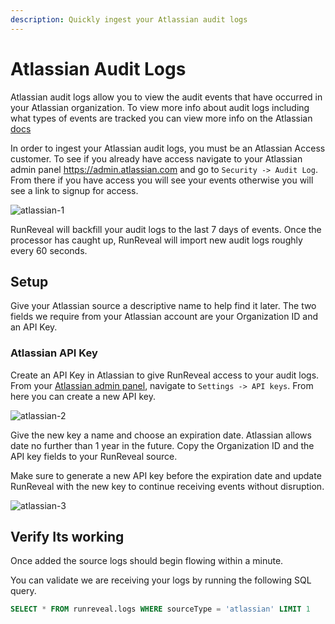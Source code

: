```yaml
---
description: Quickly ingest your Atlassian audit logs
---
```


# Atlassian Audit Logs

Atlassian audit logs allow you to view the audit events that have occurred in your Atlassian organization.
To view more info about audit logs including what types of events are tracked you can view more info on the Atlassian [docs](https://support.atlassian.com/security-and-access-policies/docs/track-organization-activities-from-the-audit-log/)

In order to ingest your Atlassian audit logs, you must be an Atlassian Access customer. 
To see if you already have access navigate to your Atlassian admin panel https://admin.atlassian.com and go to `Security -> Audit Log`. 
From there if you have access you will see your events otherwise you will see a link to signup for access.

![atlassian-1](/atlassian-1.png)

RunReveal will backfill your audit logs to the last 7 days of events. Once the processor has caught up, RunReveal will import new audit logs roughly every 60 seconds.

## Setup

Give your Atlassian source a descriptive name to help find it later. The two fields we require from your Atlassian account are your Organization ID and an API Key. 

### Atlassian API Key

Create an API Key in Atlassian to give RunReveal access to your audit logs. From your [Atlassian admin panel](https://admin.atlassian.com), 
navigate to `Settings -> API keys`. From here you can create a new API key.

![atlassian-2](/atlassian-2.png)

Give the new key a name and choose an expiration date. Atlassian allows date no further than 1 year in the future. 
Copy the Organization ID and the API key fields to your RunReveal source.

<Callout type="info">
  Make sure to generate a new API key before the expiration date and update RunReveal with the new key to continue receiving events without disruption.
</Callout>

![atlassian-3](/atlassian-3.png)

## Verify Its working

Once added the source logs should begin flowing within a minute.

You can validate we are receiving your logs by running the following SQL query.

```sql
SELECT * FROM runreveal.logs WHERE sourceType = 'atlassian' LIMIT 1
```
